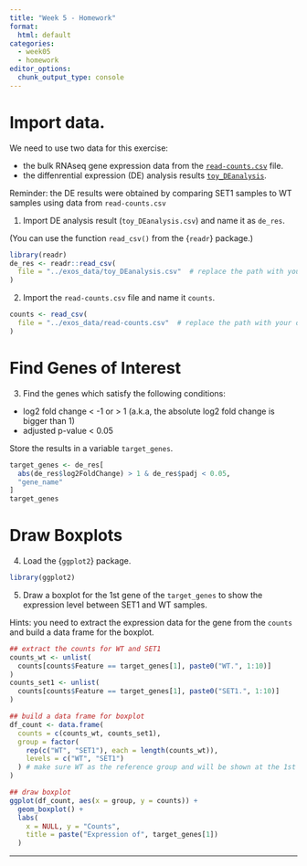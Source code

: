 ```yaml
---
title: "Week 5 - Homework"
format: 
  html: default
categories: 
  - week05
  - homework
editor_options: 
  chunk_output_type: console
---
```


# Import data.

We need to use two data for this exercise:

- the bulk RNAseq gene expression data from the [`read-counts.csv`](https://raw.githubusercontent.com/InforBio/ioc-r-2026/refs/heads/main/ioc_r/exos_data/read-counts.csv) file.
- the diffenrential expression (DE) analysis results [`toy_DEanalysis`](https://raw.githubusercontent.com/InforBio/ioc-r-2026/refs/heads/main/ioc_r/exos_data/toy_DEanalysis.csv).

Reminder: the DE results were obtained by comparing SET1 samples to WT samples using data from `read-counts.csv`

1. Import DE analysis result (`toy_DEanalysis.csv`) and name it as `de_res`.

(You can use the function `read_csv()` from the {`readr`} package.)

```r
library(readr)
de_res <- readr::read_csv(
  file = "../exos_data/toy_DEanalysis.csv"  # replace the path with your own
)

```

2. Import the `read-counts.csv` file and name it `counts`.

```r
counts <- read_csv(
  file = "../exos_data/read-counts.csv"  # replace the path with your own
)
```

# Find Genes of Interest

3. Find the genes which satisfy the following conditions:

- log2 fold change < -1 or > 1 (a.k.a, the absolute log2 fold change is bigger than 1)
- adjusted p-value < 0.05

Store the results in a variable `target_genes`.

```r
target_genes <- de_res[
  abs(de_res$log2FoldChange) > 1 & de_res$padj < 0.05,
  "gene_name"
]
target_genes
```

# Draw Boxplots

4. Load the {`ggplot2`} package.

```r
library(ggplot2)
```

5. Draw a boxplot for the 1st gene of the `target_genes` to show the expression level between SET1 and WT samples.

Hints: you need to extract the expression data for the gene from the `counts` and build a data frame for the boxplot.

```r
## extract the counts for WT and SET1
counts_wt <- unlist(
  counts[counts$Feature == target_genes[1], paste0("WT.", 1:10)]
)
counts_set1 <- unlist(
  counts[counts$Feature == target_genes[1], paste0("SET1.", 1:10)]
)

## build a data frame for boxplot
df_count <- data.frame(
  counts = c(counts_wt, counts_set1),
  group = factor(
    rep(c("WT", "SET1"), each = length(counts_wt)),
    levels = c("WT", "SET1")
  ) # make sure WT as the reference group and will be shown at the 1st position in the figure
)

## draw boxplot
ggplot(df_count, aes(x = group, y = counts)) +
  geom_boxplot() +
  labs(
    x = NULL, y = "Counts",
    title = paste("Expression of", target_genes[1])
  ) 

```


---

